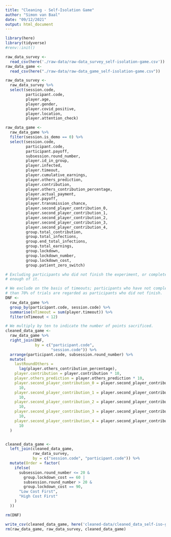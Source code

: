 ```yaml
---
title: "Cleaning - Self-Isolation Game"
author: "Simon van Baal"
date: "09/12/2021"
output: html_document
---
```


```r
library(here)
library(tidyverse)
#renv::init()
```

```r
raw_data_survey <- 
  read_csv(here('./raw-data/raw-data_survey_self-isolation-game.csv'))
raw_data_game <- 
  read_csv(here("./raw-data/raw-data_game_self-isolation-game.csv"))

```


```r
raw_data_survey <- 
  raw_data_survey %>%
  select(session.code,
         participant.code,
         player.age,
         player.gender,
         player.covid_positive,
         player.location,
         player.attention_check)

raw_data_game <- 
  raw_data_game %>%
  filter(session.is_demo == 0) %>%
  select(session.code,
         participant.code,
         participant.payoff,
         subsession.round_number,
         player.id_in_group,
         player.infected,
         player.timeout,
         player.cumulative_earnings,
         player.others_prediction,
         player.contribution,
         player.others_contribution_percentage,
         player.actual_payment,
         player.payoff,
         player.transmission_chance,
         player.second_player_contribution_0,
         player.second_player_contribution_1,
         player.second_player_contribution_2,
         player.second_player_contribution_3,
         player.second_player_contribution_4,
         group.total_contribution,
         group.total_infections,
         group.end_total_infections,
         group.total_earnings,
         group.lockdown,
         group.lockdown_number,
         group.lockdown_cost,
         group.patient_zero_switch)
```

```r
# Excluding participants who did not finish the experiment, or complete
# enough of it.

# We exclude on the basis of timeouts; participants who have not completed more 
# than 70% of trials are regarded as participants who did not finish.
DNF <- 
  raw_data_game %>% 
  group_by(participant.code, session.code) %>% 
  summarise(nTimeout = sum(player.timeout)) %>% 
  filter(nTimeout < 12)

# We multiply by ten to indicate the number of points sacrificed.
cleaned_data_game <-
  raw_data_game %>%
  right_join(DNF,
             by = c("participant.code",
                    "session.code")) %>%
  arrange(participant.code, subsession.round_number) %>%
  mutate(
    lastRoundOthers =
      lag(player.others_contribution_percentage),
    player.contribution = player.contribution * 10,
    player.others_prediction = player.others_prediction * 10,
    player.second_player_contribution_0 = player.second_player_contribution_0 *
      10,
    player.second_player_contribution_1 = player.second_player_contribution_1 *
      10,
    player.second_player_contribution_2 = player.second_player_contribution_2 *
      10,
    player.second_player_contribution_3 = player.second_player_contribution_3 *
      10,
    player.second_player_contribution_4 = player.second_player_contribution_4 *
      10
  )


cleaned_data_game <-
  left_join(cleaned_data_game,
            raw_data_survey,
            by = c("session.code", "participant.code")) %>%
  mutate(Order = factor(
    ifelse(
      subsession.round_number <= 20 &
        group.lockdown_cost == 60 |
        subsession.round_number > 20 &
        group.lockdown_cost == 90,
      "Low Cost First",
      "High Cost First"
    )
  ))

rm(DNF)

```



```r

write_csv(cleaned_data_game, here('cleaned-data/cleaned_data_self-iso-game.csv'))
rm(raw_data_game, raw_data_survey, cleaned_data_game)

```